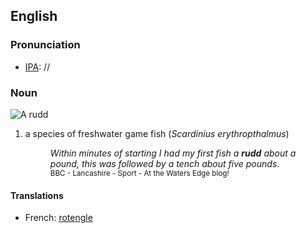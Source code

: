 ==English==
===Pronunciation===
*[[IPA]]: //
===Noun===
[[Image:ScardiniusErythropthalmusXBlikkaBjoerkna.JPG|thumb|A '''rudd''']]
{{en-noun}}
# a species of freshwater game fish (''Scardinius erythropthalmus'')
#: ''Within minutes of starting I had my first fish a '''rudd''' about a pound, this was followed by a tench about five pounds''.
#: <small>BBC - Lancashire - Sport - At the Waters Edge blog!</small>

====Translations====
*French: [[rotengle]]